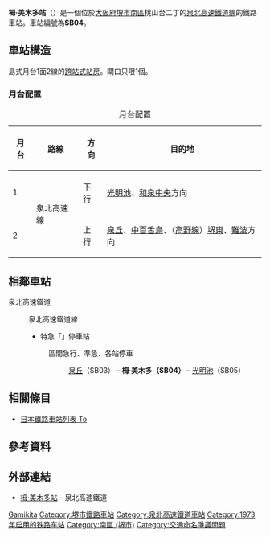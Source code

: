{{NoteTA|1 = zh:栂·美木多站; zh-cn:栂·美木多站; zh-tw:栂·美木多車站; zh-hk:栂·美木多站; }}
{{日本車站資訊
| 公司色 = #007fff
| 文字色 = 
| 站名 = 栂·美木多站
| 圖片 = 
| pxl = 
| 圖片說明 = 
| 日文原名 = 栂・美木多
| 平假名 = とが・みきた
| 羅馬拼音 = Toga-Mikita
| 副站名 = 
| 電報略號 = トカ゛
| 所在地 = {{JPN}}[[大阪府|大阪府]][[堺市|堺市]][[南區_(堺市)|南區]]桃山台二丁1番1號
| 車站構造 = [[地面車站|地面車站]]
| 月台配置 = 島式1面2線
| 啟用年月日 = 1973年12月7日
| 廢站年月日 = 
| 乘客人數 = 
| 上下車人次 = 20,752
| 統計年度 = 2015年
| 乗換 = 
| 備考 = 
|adjacent = {{Adjacent stations|system=泉北高速鐵道|line=SB|left=泉丘|right=光明池|note-left=SB03<br />2.4km|note-mid={{南海泉北車站編號|SB|04}}<br />距離[[中百舌鳥站|中百舌鳥]]10.2km|note-right=SB05<br />1.9km}}
}}
'''栂·美木多站'''（{{jpn|j=栂・美木多駅|hg=とが・みきたえき|rm=Toga-mikita eki|f=y}}）是一個位於[[大阪府|大阪府]][[堺市|堺市]][[南區_(堺市)|南區]]桃山台二丁的[[泉北高速鐵道線|泉北高速鐵道線]]的鐵路車站。車站編號為'''SB04'''。

== 車站構造 ==
島式月台1面2線的[[跨站式站房|跨站式站房]]。閘口只限1個。
=== 月台配置 ===
{| class="wikitable"
|+ 月台配置
|-
!月台!!路線!!方向!!目的地
|-
! 1
|rowspan=2|{{Color|#007fff|■}} 泉北高速線 
|下行
|[[光明池站|光明池]]、[[和泉中央站|和泉中央]]方向
|-
! 2
|上行
|[[泉丘站_(日本)|泉丘]]、[[中百舌鳥站|中百舌鳥]]、（[[高野線|高野線]]）[[堺東站|堺東]]、[[難波站_(南海)|難波]]方向
|}

== 相鄰車站 ==
;泉北高速鐵道
:{{Color|#007fff|■}}泉北高速鐵道線
:* {{Color|#f03|■}}特急「{{link-ja|泉北Liner|泉北ライナー}}」停車站
::{{Color|#009933|■}}區間急行、{{Color|royalblue|■}}準急、{{Color|gray|■}}各站停車
:::[[泉丘站_(日本)|泉丘]]（SB03）－'''栂·美木多（SB04）'''－[[光明池站|光明池]]（SB05）

== 相關條目 ==
* [[日本鐵路車站列表_To|日本鐵路車站列表 To]]
== 參考資料 ==
{{Reflist}}
== 外部連結 ==
*[http://www.semboku.jp/station/toga_mikita/outline/ 栂·美木多站] {{Wayback|url=http://www.semboku.jp/station/toga_mikita/outline/ |date=20210213022707 }} - 泉北高速鐵道

{{泉北高速鐵道線}}

{{DEFAULTSORT:Toga-Mikita}}
[[Category:日本鐵路車站_To|Gamikita]]
[[Category:堺市鐵路車站|Category:堺市鐵路車站]]
[[Category:泉北高速鐵道車站|Category:泉北高速鐵道車站]]
[[Category:1973年启用的铁路车站|Category:1973年启用的铁路车站]]
[[Category:南區_(堺市)|Category:南區 (堺市)]]
[[Category:交通命名爭議問題|Category:交通命名爭議問題]]
